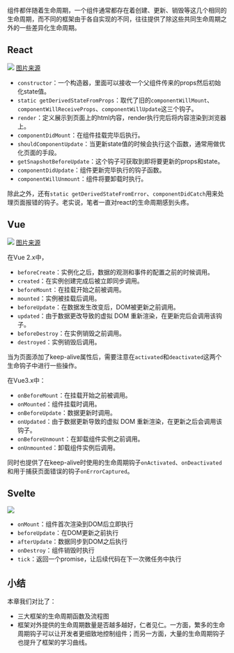 组件都伴随着生命周期，一个组件通常都存在着创建、更新、销毁等这几个相同的生命周期，而不同的框架由于各自实现的不同，往往提供了除这些共同生命周期之外的一些差异化生命周期。

## React

![](/images/svelte/25-1.png) 
[图片来源](https://projects.wojtekmaj.pl/react-lifecycle-methods-diagram/)

- `constructor`：一个构造器，里面可以接收一个父组件传来的props然后初始化state值。
- `static getDerivedStateFromProps`：取代了旧的`componentWillMount`、`componentWillReceiveProps`、`componentWillUpdate`这三个钩子。
- `render`：定义展示到页面上的html内容，render执行完后将内容渲染到浏览器上。
- `componentDidMount`：在组件挂载完毕后执行。
- `shouldComponentUpdate`：当更新state值的时候会执行这个函数，通常用做优化页面的手段。
- `getSnapshotBeforeUpdate`：这个钩子可获取到即将要更新的props和state。
- `componentDidUpdate`：组件更新完毕执行的钩子函数。
- `componentWillUnmount`：组件将要卸载时执行。

除此之外，还有`static getDerivedStateFromError`、`componentDidCatch`用来处理页面报错的钩子。老实说，笔者一直对react的生命周期感到头疼。

## Vue

![](/images/svelte/25-2.png)
[图片来源](https://vuejs.org/guide/essentials/lifecycle)

在Vue 2.x中，
- `beforeCreate`：实例化之后，数据的观测和事件的配置之前的时候调用。
- `created`：在实例创建完成后被立即同步调用。
- `beforeMount`：在挂载开始之前被调用。
- `mounted`：实例被挂载后调用。
- `beforeUpdate`：在数据发生改变后，DOM被更新之前调用。
- `updated`：由于数据更改导致的虚拟 DOM 重新渲染，在更新完后会调用该钩子。
- `beforeDestroy`：在实例销毁之前调用。
- `destroyed`：实例销毁后调用。

当为页面添加了keep-alive属性后，需要注意在`activated`和`deactivated`这两个生命钩子中进行一些操作。

在Vue3.x中：
- `onBeforeMount`：在挂载开始之前被调用。
- `onMounted`：组件挂载时调用。
- `onBeforeUpdate`：数据更新时调用。
- `onUpdated`：由于数据更新导致的虚拟 DOM 重新渲染，在更新之后会调用该钩子。
- `onBeforeUnmount`：在卸载组件实例之前调用。
- `onUnmounted`：卸载组件实例后调用。

同时也提供了在keep-alive时使用的生命周期钩子`onActivated`、`onDeactivated`和用于捕获页面错误的钩子`onErrorCaptured`。

## Svelte

![](/images/svelte/25-3.png)

- `onMount`：组件首次渲染到DOM后立即执行
- `beforeUpdate`：在DOM更新之前执行
- `afterUpdate`：数据同步到DOM之后执行
- `onDestroy`：组件销毁时执行
- `tick`：返回一个promise，让后续代码在下一次微任务中执行

## 小结

本章我们对比了：
- 三大框架的生命周期函数及流程图
- 框架对外提供的生命周期数量是否越多越好，仁者见仁。一方面，繁多的生命周期钩子可以让开发者更细致地控制组件；而另一方面，大量的生命周期钩子也提升了框架的学习曲线。